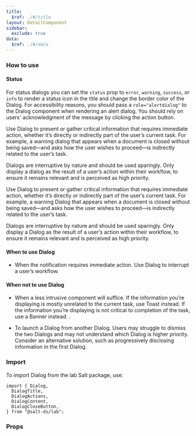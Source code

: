 ```yaml
---
title:
  $ref: ./#/title
layout: DetailComponent
sidebar:
  exclude: true
data:
  $ref: ./#/data
---
```


### How to use

#### Status 

For status dialogs you can set the `status` prop to `error`, `warning`, `success`, or `info` to render a status icon in the title and change the border color of the Dialog. For accessibility reasons, you should pass a `role="alertdialog"` to the Dialog component when rendering an alert dialog. You should rely on users' acknowledgment of the message by clicking the action button.  

Use Dialog to present or gather critical information that requires immediate action, whether it’s directly or indirectly part of the user’s current task. For example, a warning dialog that appears when a document is closed without being saved—and asks how the user wishes to proceed—is indirectly related to the user’s task. 

Dialogs are interruptive by nature and should be used sparingly. Only display a dialog as the result of a user’s action within their workflow, to ensure it remains relevant and is perceived as high priority. 

Use Dialog to present or gather critical information that requires immediate action, whether it’s directly or indirectly part of the user’s current task. For example, a warning Dialog that appears when a document is closed without being saved—and asks how the user wishes to proceed—is indirectly related to the user’s task.

Dialogs are interruptive by nature and should be used sparingly. Only display a Dialog as the result of a user’s action within their workflow, to ensure it remains relevant and is perceived as high priority.

#### When to use Dialog

- When the notification requires immediate action. Use Dialog to interrupt a user’s workflow.

#### When not to use Dialog

- When a less intrusive component will suffice. If the information you’re displaying is mostly unrelated to the current task, use Toast instead. If the information you’re displaying is not critical to completion of the task, use a Banner instead. .

- To launch a Dialog from another Dialog. Users may struggle to dismiss the two Dialogs and may not understand which Dialog is higher priority. Consider an alternative solution, such as progressively disclosing information in the first Dialog.

### Import

To import Dialog from the lab Salt package, use:

```
import { Dialog,
  DialogTitle,
  DialogActions,
  DialogContent,
  DialogCloseButton,
} from "@salt-ds/lab";
```

### Props

<PropsTable packageName="lab" componentName="Dialog" />
